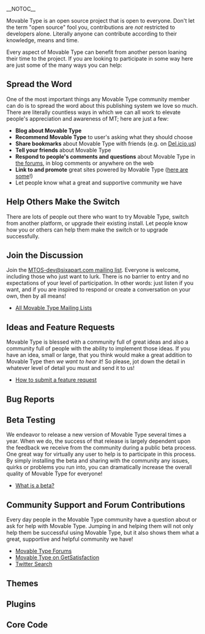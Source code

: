 __NOTOC__

Movable Type is an open source project that is open to everyone. Don't let the term "open source" fool you, contributions are ''not'' restricted to developers alone. Literally anyone can contribute according to their knowledge, means and time.

Every aspect of Movable Type can benefit from another person loaning their time to the project. If you are looking to participate in some way here are just some of the many ways you can help:

== Spread the Word ==

One of the most important things any Movable Type community member can do is to spread the word about this publishing system we love so much. There are literally countless ways in which we can all work to elevate people's appreciation and awareness of MT; here are just a few: 

* '''Blog about Movable Type'''
* '''Recommend Movable Type''' to user's asking what they should choose
* '''Share bookmarks''' about Movable Type with friends (e.g. on [http://delicious.com/tag/movabletype Del.icio.us])
* '''Tell your friends''' about Movable Type
* '''Respond to people's comments and questions''' about Movable Type in [http://forums.movabletype.org/ the forums], in blog comments or anywhere on the web
* '''Link to and promote''' great sites powered by Movable Type ([http://www.movabletype.com/showcase/ here are some]!)
* Let people know what a great and supportive community we have

== Help Others Make the Switch ==

There are lots of people out there who want to try Movable Type, switch from another platform, or upgrade their existing install. Let people know how you or others can help them make the switch or to upgrade successfully.

== Join the Discussion ==

Join the [http://www.sixapart.com/mailman/listinfo/mtos-dev MTOS-dev@sixapart.com mailing list]. Everyone is welcome, including those who just want to lurk. There is no barrier to entry and no expectations of your level of participation. In other words: just listen if you want, and if you are inspired to respond or create a conversation on your own, then by all means!

* [http://www.movabletype.org/opensource/mailing-lists.html All Movable Type Mailing Lists]

== Ideas and Feature Requests ==

Movable Type is blessed with a community full of great ideas and also a community full of people with the ability to implement those ideas. If you have an idea, small or large, that you think would make a great addition to Movable Type then ''we want to hear it''! So please, jot down the detail in whatever level of detail you must and send it to us! 

* [[How to submit a feature request]]

== Bug Reports ==

== Beta Testing ==

We endeavor to release a new version of Movable Type several times a year. When we do, the success of that release is largely dependent upon the feedback we receive from the community during a public beta process. One great way for virtually any user to help is to participate in this process. By simply installing the beta and sharing with the community any issues, quirks or problems you run into, you can dramatically increase the overall quality of Movable Type for everyone!

* [http://en.wikipedia.org/wiki/Software_release_life_cycle#Beta What is a beta?]

== Community Support and Forum Contributions ==

Every day people in the Movable Type community have a question about or ask for help with Movable Type. Jumping in and helping them will not only help them be successful using Movable Type, but it also shows them what a great, supportive and helpful community we have!

* [http://forums.movabletype.org/ Movable Type Forums]
* [http://getsatisfaction.com/sixapart/products/sixapart_movable_type Movable Type on GetSatisfaction]
* [http://search.twitter.com/search?q=movabletype+%22movable+type%22 Twitter Search]

== Themes ==

== Plugins ==

== Core Code ==
